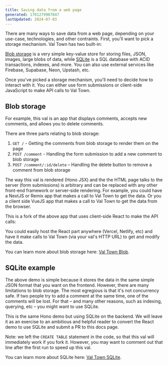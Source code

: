 ```yaml
---
title: Saving data from a web page
generated: 1701279907847
lastUpdated: 2024-07-03
---
```



There are many ways to save data from a web page, depending on your use-case, technologies, and other contraints. First, you'll want to pick a storage mechanism. Val Town has two built-in:

[Blob storage](/std/blob) is a very simple key-value store for storing files, JSON, images, large blobs of data, while [SQLite](/std/sqlite) is a SQL database with ACID transactions, indexes, and more. You can also use external services like Firebase, Supabase, Neon, Upstash, etc.

Once you've picked a storage mechanism, you'll need to decide how to interact with it. You can either use form submissions or client-side JavaScript to make API calls to Val Town.

## Blob storage

For example, this val is an app that displays comments, accepts new comments, and allows you to delete comments.

<Val url="https://www.val.town/embed/stevekrouse/blobCommentDemo" />

There are three parts relating to blob storage:

1. `GET /` - Getting the comments from blob storage to render them on the page
2. `POST /comment` - Handling the form submission to add a new comment to blob storage
3. `POST /comment/:id/delete` – Handling the delete button to remove a comment from blob storage

The way this val is rendered (Hono JSX) and the the HTML page talks to the server (form submissions) is arbitrary and can be replaced with any other front-end framework or server-side rendering. For example, you could have a NextJS or Remix app that makes a call to Val Town to get the data. Or you a client side VueJS app that makes a call to Val Town to get the data from the browser.

This is a fork of the above app that uses client-side React to make the API calls:

<Val url="https://www.val.town/embed/stevekrouse/blobCommentsReact" />

You could easily host the React part anywhere (Vercel, Netlify, etc) and have it make calls to Val Town (via your val's HTTP URL) to get and modify the data.

You can learn more about blob storage here: [Val Town Blob](/std/blob).

## SQLite example

The above demo is simple because it stores the data in the same simple JSON format that you want on the frontend. However, there are many limitations to blob storage. The most egregious is that it's not concurrency safe. If two people try to add a comment at the same time, one of the comments will be lost. For that – and many other reasons, such as indexing, querying, etc – you might want to use SQLite.

This is the same Hono demo but using SQLite on the backend. We will leave it as an exercise to an ambitious and helpful reader to convert the React demo to use SQLite and submit a PR to this docs page.

<Val url="https://www.val.town/embed/stevekrouse/sqliteCommentDemo" />

Note: we left the `CREATE TABLE` statement in the code, so that this val will immediately work if you fork it. However, you may want to comment out that line after the first run to speed up this val.

You can learn more about SQLite here: [Val Town SQLite](/std/sqlite).
